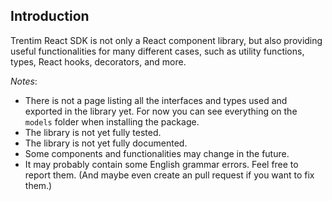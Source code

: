 
<Meta title="Introduction" />

## Introduction

Trentim React SDK is not only a React component library, but also providing useful functionalities for many different cases, such as utility functions, types, React hooks, decorators, and more.

*Notes*:

- There is not a page listing all the interfaces and types used and exported in the library yet. 
For now you can see everything on the `models` folder when installing the package.
- The library is not yet fully tested.
- The library is not yet fully documented.
- Some components and functionalities may change in the future.
- It may probably contain some English grammar errors. Feel free to report them. (And maybe even create an pull request if you want to fix them.)